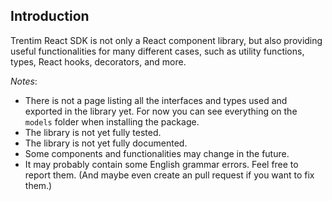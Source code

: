 
<Meta title="Introduction" />

## Introduction

Trentim React SDK is not only a React component library, but also providing useful functionalities for many different cases, such as utility functions, types, React hooks, decorators, and more.

*Notes*:

- There is not a page listing all the interfaces and types used and exported in the library yet. 
For now you can see everything on the `models` folder when installing the package.
- The library is not yet fully tested.
- The library is not yet fully documented.
- Some components and functionalities may change in the future.
- It may probably contain some English grammar errors. Feel free to report them. (And maybe even create an pull request if you want to fix them.)